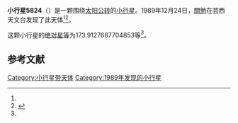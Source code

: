 {{Infobox planet
| bgcolour = #FFFFC0
| name = 5824 Inagaki
| symbol = 
| image = 
| caption = 
| discovery = yes
| discovery_ref = 
| discoverer = [[關勉|關勉]]
| discovery_site = [[芸西天文台|芸西天文台]] 
| discovered = 1989年12月24日
| designations = yes
| mp_name = 
| named_after = 
| alt_names = 
| mp_category = [[主带小行星|主带小行星]]
| orbit_ref = <ref name="a">[http://ssd.jpl.nasa.gov/sbdb.cgi?sstr=5824 5824 Inagaki] {{Wayback|url=http://ssd.jpl.nasa.gov/sbdb.cgi?sstr=5824 |date=20140817102923 }}，小行星數據庫瀏覽器（JPL Small-Body Database Browser）－[[美国国家航空航天局|美国国家航空航天局]]喷气推进实验室</ref>
| epoch = 2456400.5 (2013年4月18日更新)
| aphelion = {{convert|2.948150194598093|AU|km|3|abbr=on|lk=out}}
| perihelion = {{convert|2.312259746273012|AU|km|3|abbr=on}}
| semimajor = {{convert|2.630204970435553|AU|km|3|abbr=on}}
| eccentricity = 0.120882299
| period = 1558.055121 [[日|日]]<br />4.27[[儒略年|儒略年]]
| avg_speed = 
| inclination = 12.66703699065543
| asc_node = 298.7149251282936
| mean_anomaly = 
| arg_peri = 173.9127687704853
| satellites = 
| physical_characteristics = yes
| dimensions = 
| mass = 
| density = 
| surface_grav = 
| escape_velocity = 
| sidereal_day = 
| axial_tilt = 
| pole_ecliptic_lat = 
| pole_ecliptic_lon = 
| albedo = 
| temperatures= 
| temp_name1 = 
| mean_temp_1 = 
| max_temp_1 = 
| temp_name2 = 
| max_temp_2 = 
| spectral_type = 
| abs_magnitude = 173.9127687704853
}}

'''小行星5824'''（{{lang-en|5824 Inagaki}}）是一颗围绕[[太阳|太阳]][[公转|公转]]的[[小行星|小行星]]。1989年12月24日，[[關勉|關勉]]在芸西天文台发现了此天体<ref name="a" /><ref>{{cite news|title=小行星列表|url=http://cfa-www.harvard.edu/iau/lists/NumberedMPs.txt|accessdate=2013-07-08|newspaper=哈佛大学|archive-date=2008-05-17|archive-url=https://web.archive.org/web/20080517010638/http://cfa-www.harvard.edu/iau/lists/NumberedMPs.txt|dead-url=no}}</ref>。

这颗小行星的[[绝对星等|绝对星等]]为173.9127687704853等<ref name="a" />。

==参考文献==
{{reflist}}
{{Minor Planet Number|[[小行星5823|小行星5823]]|[[小行星5825|小行星5825]]}}

{{小天体}}

[[Category:小行星带天体|Category:小行星带天体]]
[[Category:1989年发现的小行星|Category:1989年发现的小行星]]

{{asteroid-stub}}